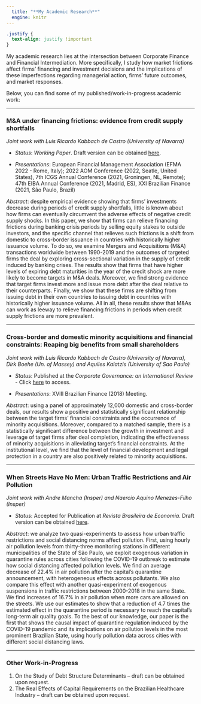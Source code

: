 ```yaml
---
  title: "**My Academic Research**"
  engine: knitr
---
```


```css
.justify {
  text-align: justify !important
}
```

::: {.justify}

My academic research lies at the intersection between Corporate Finance and Financial Intermediation. More specifically, I study how market frictions affect firms’ financing and investment decisions and the implications of these imperfections regarding managerial action, firms’ future outcomes, and market responses.


Below, you can find some of my published/work-in-progress academic work:

------------------------------------------------------------------------

### **M\&A under financing frictions: evidence from credit supply shortfalls**

*Joint work with Luis Ricardo Kabbach de Castro (University of Navarra)*

* *Status*: *Working Paper*. Draft version can be obtained [here](https://drive.google.com/file/d/1ygV2IDf6Osjm8oDvdmeKlWGkxpEVCXXo/view?usp=share_link).

* *Presentations*: European Financial Management Association (EFMA 2022 - Rome, Italy); 2022 AOM Conference (2022, Seatle, United States), 7th ICGS Annual Conference (2021, Groningen, NL, Remote); 47th EIBA Annual Conference (2021, Madrid, ES), XXI Brazilian Finance (2021, São Paulo, Brazil)

*Abstract*: despite empirical evidence showing that firms' investments decrease during periods of credit supply shortfalls, little is known about how firms can eventually circumvent the adverse effects of negative credit supply shocks. In this paper, we show that firms can relieve financing frictions during banking crisis periods by selling equity stakes to outside investors, and the specific channel that relieves such frictions is a shift from domestic to cross-border issuance in countries with historically higher issuance volume. To do so, we examine Mergers and Acquisitions (M\&A) transactions worldwide between 1990-2019 and the outcomes of targeted firms \textit{ex-post} the deal by exploring cross-sectional variation in the supply of credit induced by banking crises. The results show that firms that have higher levels of expiring debt maturities in the year of the credit shock are more likely to become targets in M\&A deals. Moreover, we find strong evidence that target firms invest more and issue more debt after the deal relative to their counterparts. Finally, we show that these firms are shifting from issuing debt in their own countries to issuing debt in countries with historically higher issuance volume. All in all, these results show that M\&As can work as leeway to relieve financing frictions in periods when credit supply frictions are more prevalent.

------------------------------------------------------------------------

### **Cross-border and domestic minority acquisitions and financial constraints: Reaping big benefits from small shareholders**

*Joint work with Luis Ricardo Kabbach de Castro (University of Navarra), Dirk Boehe (Un. of Massey) and Aquiles Kalatzis (University of Sao Paulo)*

* *Status*: Published at the *Corporate Governance: an International Review* - Click [here](https://onlinelibrary.wiley.com/doi/full/10.1111/corg.12466) to access.

* *Presentations*: XVIII Brazilian Finance (2018) Meeting.

*Abstract*: using a panel of approximately 12,000 domestic and cross-border deals, our results show a positive and statistically significant relationship between the target firms' financial constraints and the occurrence of minority acquisitions. Moreover, compared to a matched sample, there is a statistically significant difference between the growth in investment and leverage of target firms after deal completion, indicating the effectiveness of minority acquisitions in alleviating target's financial constraints. At the institutional level, we find that the level of financial development and legal protection in a country are also positively related to minority acquisitions.

------------------------------------------------------------------------

### **When Streets Have No Men: Urban Traffic Restrictions and Air Pollution**

*Joint work with Andre Mancha (Insper) and Naercio Aquino Menezes-Filho (Insper)*

* *Status*: Accepted for Publication at *Revista Brasileira de Economia*. Draft version can be obtained [here](https://drive.google.com/file/d/1CzMH34--fD5PcYu8mwWdfU1A641M4-Hy/view?usp=share_link).

*Abstract*: we analyze two quasi-experiments to assess how urban traffic restrictions and social distancing norms affect pollution. First, using hourly air pollution levels from thirty-three monitoring stations in different municipalities of the State of São Paulo, we exploit exogenous variation in quarantine rules across cities following the COVID-19 outbreak to estimate how social distancing affected pollution levels. We find an average decrease of 22.4% in air pollution after the capital's quarantine announcement, with heterogeneous effects across pollutants. We also compare this effect with another quasi-experiment of exogenous suspensions in traffic restrictions between 2000-2018 in the same State. We find increases of 16.7% in air pollution when more cars are allowed on the streets. We use our estimates to show that a reduction of 4.7 times the estimated effect in the quarantine period is necessary to reach the capital's long-term air quality goals. To the best of our knowledge, our paper is the first that shows the causal impact of quarantine regulation induced by the COVID-19 pandemic and its implications on air pollution levels in the most prominent Brazilian State, using hourly pollution data across cities with different social distancing laws.


------------------------------------------------------------------------


### **Other Work-in-Progress**

1. On the Study of Debt Structure Determinants -- draft can be obtained upon request.
2. The Real Effects of Capital Requirements on the Brazilian Healthcare Industry -- draft can be obtained upon request.


:::
